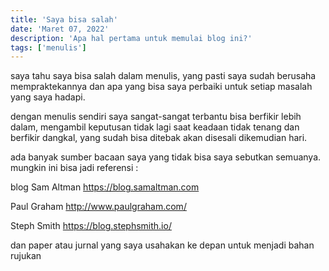 ```yaml
---
title: 'Saya bisa salah'
date: 'Maret 07, 2022'
description: 'Apa hal pertama untuk memulai blog ini?'
tags: ['menulis']
---
```


saya tahu saya bisa salah dalam menulis, yang pasti saya sudah berusaha mempraktekannya dan apa yang bisa
saya perbaiki untuk setiap masalah yang saya hadapi.

dengan menulis sendiri saya sangat-sangat terbantu bisa berfikir lebih dalam,
mengambil keputusan tidak lagi saat keadaan tidak tenang dan berfikir dangkal, yang sudah bisa ditebak akan disesali dikemudian hari.

ada banyak sumber bacaan saya yang tidak bisa saya sebutkan semuanya. mungkin ini bisa jadi referensi :

blog Sam Altman <https://blog.samaltman.com>

Paul Graham <http://www.paulgraham.com/>

Steph Smith <https://blog.stephsmith.io/>

dan paper atau jurnal yang saya usahakan ke depan untuk menjadi bahan rujukan
